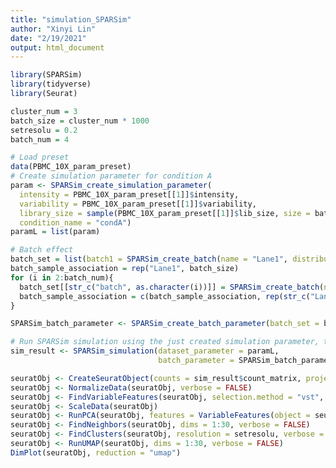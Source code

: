 ```yaml
---
title: "simulation_SPARSim"
author: "Xinyi Lin"
date: "2/19/2021"
output: html_document
---
```


```r
library(SPARSim)
library(tidyverse)
library(Seurat)
```

```r
cluster_num = 3
batch_size = cluster_num * 1000
setresolu = 0.2
batch_num = 4
```

```r
# Load preset
data(PBMC_10X_param_preset)
# Create simulation parameter for condition A
param <- SPARSim_create_simulation_parameter(
  intensity = PBMC_10X_param_preset[[1]]$intensity, 
  variability = PBMC_10X_param_preset[[1]]$variability, 
  library_size = sample(PBMC_10X_param_preset[[1]]$lib_size, size = batch_size*batch_num, replace = TRUE), 
  condition_name = "condA")
paramL = list(param)

# Batch effect
batch_set = list(batch1 = SPARSim_create_batch(name = "Lane1", distribution = "gamma", param_A = i, param_B = 2))
batch_sample_association = rep("Lane1", batch_size)
for (i in 2:batch_num){
  batch_set[[str_c("batch", as.character(i))]] = SPARSim_create_batch(name = str_c("Lane", as.character(i)), distribution = "normal", param_A = i-2, param_B = 1)
  batch_sample_association = c(batch_sample_association, rep(str_c("Lane", as.character(i)), batch_size))
}

SPARSim_batch_parameter <- SPARSim_create_batch_parameter(batch_set = batch_set,  batch_sample = batch_sample_association)

# Run SPARSim simulation using the just created simulation parameter, the 'parameter' object should be a list even there is only one condition
sim_result <- SPARSim_simulation(dataset_parameter = paramL, 
                                 batch_parameter = SPARSim_batch_parameter)
```

```r
seuratObj <- CreateSeuratObject(counts = sim_result$count_matrix, project="SPARSim")
seuratObj <- NormalizeData(seuratObj, verbose = FALSE)
seuratObj <- FindVariableFeatures(seuratObj, selection.method = "vst", nfeatures = 2000, verbose = FALSE)
seuratObj <- ScaleData(seuratObj)
seuratObj <- RunPCA(seuratObj, features = VariableFeatures(object = seuratObj))
seuratObj <- FindNeighbors(seuratObj, dims = 1:30, verbose = FALSE)
seuratObj <- FindClusters(seuratObj, resolution = setresolu, verbose = FALSE)
seuratObj <- RunUMAP(seuratObj, dims = 1:30, verbose = FALSE)
DimPlot(seuratObj, reduction = "umap")
```




